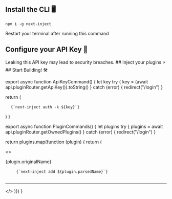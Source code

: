 

<Steps>

<Step>

## Install the CLI 🖥️

```package-install
npm i -g next-inject
```

<Callout title="Info" type="info">
  Restart your terminal after running this command
</Callout>

</Step>
<Step>

## Configure your API Key 🔑

<Callout title="Warning" type="warn">
  Leaking this API key may lead to security breaches.

  <ApiKeyCommand />
</Callout>

</Step>

<Step>
## Inject your plugins ⚡

<PluginCommands />
</Step>

<Step>
## Start Building! 🛠️

</Step>

</Steps>

export async function ApiKeyCommand() {
  let key
  try {
    key = (await api.pluginRouter.getApiKey()).toString()
  } catch (error) {
    redirect("/login")
  }

return (

<pre>
  <code>{`next-inject auth -k ${key}`}</code>
</pre>

)
}

export async function PluginCommands() {
  let plugins
  try {
    plugins = await api.pluginRouter.getOwnedPlugins()
  } catch (error) {
    redirect("/login")
  }

return plugins.map(function (plugin) {
return (

<>

<div key={plugin.originalName}>
  <Link href={`/plugins/${plugin.parsedName}`}>
    <Heading as="h3">{plugin.originalName}</Heading>
  </Link>
  <pre>
    <code>{`next-inject add ${plugin.parsedName}`}</code>
  </pre>
  <hr />
</div>

</>
)}) }
